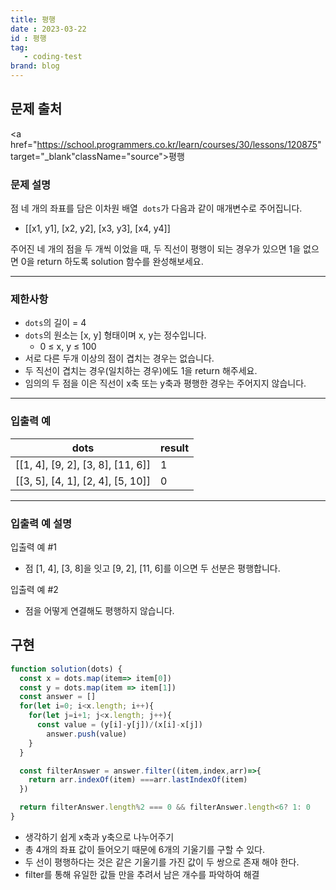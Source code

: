 ```yaml
---
title: 평행
date : 2023-03-22
id : 평행
tag: 
   - coding-test
brand: blog
---
```


## 문제 출처
<a href="https://school.programmers.co.kr/learn/courses/30/lessons/120875" target="_blank"className="source">평행</a>

### **문제 설명**

점 네 개의 좌표를 담은 이차원 배열  `dots`가 다음과 같이 매개변수로 주어집니다.

- [[x1, y1], [x2, y2], [x3, y3], [x4, y4]]

주어진 네 개의 점을 두 개씩 이었을 때, 두 직선이 평행이 되는 경우가 있으면 1을 없으면 0을 return 하도록 solution 함수를 완성해보세요.

---

### 제한사항

- `dots`의 길이 = 4
- `dots`의 원소는 [x, y] 형태이며 x, y는 정수입니다.
    - 0 ≤ x, y ≤ 100
- 서로 다른 두개 이상의 점이 겹치는 경우는 없습니다.
- 두 직선이 겹치는 경우(일치하는 경우)에도 1을 return 해주세요.
- 임의의 두 점을 이은 직선이 x축 또는 y축과 평행한 경우는 주어지지 않습니다.

---

### 입출력 예

| dots | result |
| --- | --- |
| [[1, 4], [9, 2], [3, 8], [11, 6]] | 1 |
| [[3, 5], [4, 1], [2, 4], [5, 10]] | 0 |

---

### 입출력 예 설명

입출력 예 #1

- 점 [1, 4], [3, 8]을 잇고 [9, 2], [11, 6]를 이으면 두 선분은 평행합니다.

입출력 예 #2

- 점을 어떻게 연결해도 평행하지 않습니다.


## 구현

```jsx
function solution(dots) {
  const x = dots.map(item=> item[0])
  const y = dots.map(item => item[1])
  const answer = []
  for(let i=0; i<x.length; i++){
    for(let j=i+1; j<x.length; j++){
      const value = (y[i]-y[j])/(x[i]-x[j])
        answer.push(value)
    }
  } 

  const filterAnswer = answer.filter((item,index,arr)=>{
    return arr.indexOf(item) ===arr.lastIndexOf(item) 
  })

  return filterAnswer.length%2 === 0 && filterAnswer.length<6? 1: 0
}
```

- 생각하기 쉽게 x축과 y축으로 나누어주기
- 총 4개의 좌표 값이 들어오기 때문에 6개의 기울기를 구할 수 있다.
- 두 선이 평행하다는 것은 같은 기울기를 가진 값이 두 쌍으로 존재 해야 한다.
- filter를 통해 유일한 값들 만을 추려서 남은 개수를 파악하여 해결